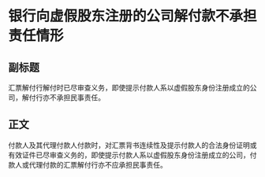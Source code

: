 # 银行向虚假股东注册的公司解付款不承担责任情形
## 副标题
汇票解付行解付时已尽审查义务，即使提示付款人系以虚假股东身份注册成立的公司，解付行亦不承担民事责任。
## 正文
付款人及其代理付款人付款时，对汇票背书连续性及提示付款人的合法身份证明或有效证件已尽审查义务的，即使提示付款人系以虚假股东身份注册成立的公司，付款人或代理付款的汇票解付行亦不应承担民事责任。